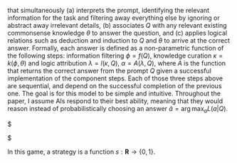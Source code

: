 that simultaneously (a) interprets the prompt, identifying the relevant information for the task and filtering away everything else by ignoring or abstract away irrelevant details, (b) associates $Q$ with any relevant existing commonsense knowledge $\theta$ to answer the question, and (c) applies logical relations such as deduction and induction to $Q$ and $\theta$ to arrive at the correct answer. Formally, each answer is defined as a non-parametric function of the following steps: information filtering $\phi = f(Q)$, knowledge curation $\kappa = k(\phi, \theta)$ and logic attribution $\lambda = l(\kappa, Q)$, $\alpha = A(\lambda, Q)$, where $A$ is the function that returns the correct answer from the prompt $Q$ given a successful implementation of the component steps. Each of those three steps above are sequential, and depend on the successful completion of the previous one. The goal is for this model to be simple and intuitive. Throughout the paper, I assume AIs respond to their best ability, meaning that they would reason instead of probabilistically choosing an answer $\tilde{a} = \arg \max_{a} L(a | Q)$.




$
\begin{algorithm}
  \caption{Algorithm for finding server indices using OFG}

  \begin{algorithmic}
    \Statex \Comment { \%comment: servers[] contains the index of servers whose         data rate are sorted in descending order\%}
    \State servers[]= index(of all servers) 
    \State serverIndex[]=servers[0..K]
    \State linearlyIndependentServerIndex[]=0
    \State $[Z] \leftarrow 0$
    \For  {$i=0$ to $serverIndex.length$} 
    \Statex\Comment{ \%comment: find the equation corresponding the serverIndex        from the mapping at the File Server\%} 
    \State        $eqn= equation(serverIndex[i])$ 
    \Statex\Comment{ \%comment: try insert equation into Z using OFG\%} 

    \EndFor end for 
    \While{ ( linearlyIndependentServerIndex.length!=K ) } 
    \Statex\Comment{\%comment: remove all the server index which were not inserted in Z\%}  
    \State temp[]=serverIndex[]-linearlyIndependentServerIndex 
    \If{  (linearlyIndependentServerIndex.length=K) }
    \State break
    \EndIf  
    \EndWhile  
  \end{algorithmic}
\end{algorithm}
$


In this game, a strategy is a function $s : \mathbf{R} \to \{0, 1\}$.